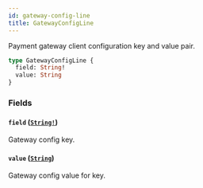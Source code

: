 ```yaml
---
id: gateway-config-line
title: GatewayConfigLine
---
```


Payment gateway client configuration key and value pair.

```graphql
type GatewayConfigLine {
  field: String!
  value: String
}
```

### Fields

#### `field` ([`String!`](/developer/api-reference/scalars/string))

Gateway config key.

#### `value` ([`String`](/developer/api-reference/scalars/string))

Gateway config value for key.
